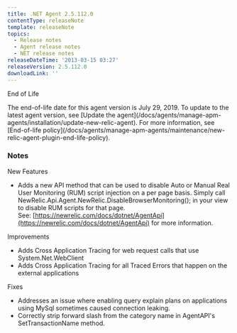 ```yaml
---
title: .NET Agent 2.5.112.0
contentType: releaseNote
template: releaseNote
topics:
  - Release notes
  - Agent release notes
  - NET release notes
releaseDateTime: '2013-03-15 03:27'
releaseVersion: 2.5.112.0
downloadLink: ''
---
```


End of Life

<Callout variant="important">
  The end-of-life date for this agent version is July 29, 2019. To update to the latest agent version, see [Update the agent](/docs/agents/manage-apm-agents/installation/update-new-relic-agent). For more information, see [End-of-life policy](/docs/agents/manage-apm-agents/maintenance/new-relic-agent-plugin-end-life-policy).
</Callout>

### Notes

New Features

* Adds a new API method that can be used to disable Auto or Manual Real User Monitoring (RUM) script injection on a per page basis. Simply call NewRelic.Api.Agent.NewRelic.DisableBrowserMonitoring(); in your view to disable RUM scripts for that page.  
  See: [https://newrelic.com/docs/dotnet/AgentApi](https://newrelic.com/docs/dotnet/AgentApi) for more information.

Improvements

* Adds Cross Application Tracing for web request calls that use System.Net.WebClient
* Adds Cross Application Tracing for all Traced Errors that happen on the external applications

Fixes

* Addresses an issue where enabling query explain plans on applications using MySql sometimes caused connection leaking.
* Correctly strip forward slash from the category name in AgentAPI's SetTransactionName method.
